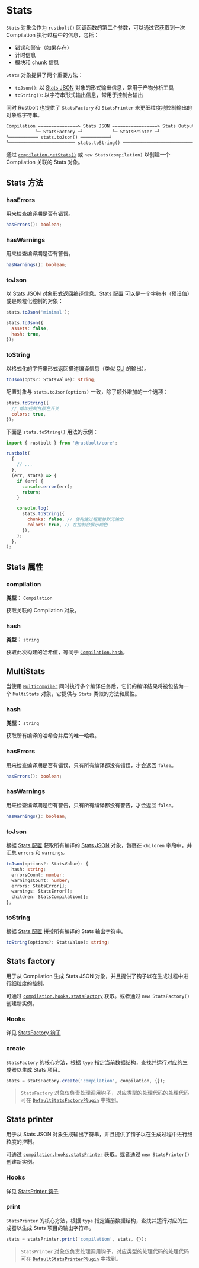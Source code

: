 
# Stats

`Stats` 对象会作为 `rustbolt()` 回调函数的第二个参数，可以通过它获取到一次 Compilation 执行过程中的信息，包括：

- 错误和警告（如果存在）
- 计时信息
- 模块和 chunk 信息

`Stats` 对象提供了两个重要方法：

- `toJson()`: 以 [Stats JSON](/api/javascript-api/stats-json) 对象的形式输出信息，常用于产物分析工具
- `toString()`: 以字符串形式输出信息，常用于控制台输出

同时 Rustbolt 也提供了 `StatsFactory` 和 `StatsPrinter` 来更细粒度地控制输出的对象或字符串。

```txt title=Stats 输出
Compilation ===============> Stats JSON =================> Stats Output
           ╰─ StatsFactory ─╯           ╰─ StatsPrinter ─╯
╰─────────── stats.toJson() ───────────╯
╰───────────────────────── stats.toString() ──────────────────────────╯
```

通过 [`compilation.getStats()`](/api/javascript-api/compilation#getstats) 或 `new Stats(compilation)` 以创建一个 Compilation 关联的 Stats 对象。

## Stats 方法

### hasErrors

用来检查编译期是否有错误。

```ts
hasErrors(): boolean;
```

### hasWarnings

用来检查编译期是否有警告。

```ts
hasWarnings(): boolean;
```

### toJson

以 [Stats JSON](/api/javascript-api/stats-json) 对象形式返回编译信息。[Stats 配置](/config/stats) 可以是一个字符串（预设值）或是颗粒化控制的对象：

```js
stats.toJson('minimal');
```

```js
stats.toJson({
  assets: false,
  hash: true,
});
```

### toString

以格式化的字符串形式返回描述编译信息（类似 [CLI](/api/cli) 的输出）。

```ts
toJson(opts?: StatsValue): string;
```

配置对象与 `stats.toJson(options)` 一致，除了额外增加的一个选项：

```js
stats.toString({
  // 增加控制台颜色开关
  colors: true,
});
```

下面是 `stats.toString()` 用法的示例：

```js
import { rustbolt } from '@rustbolt/core';

rustbolt(
  {
    // ...
  },
  (err, stats) => {
    if (err) {
      console.error(err);
      return;
    }

    console.log(
      stats.toString({
        chunks: false, // 使构建过程更静默无输出
        colors: true, // 在控制台展示颜色
      }),
    );
  },
);
```

## Stats 属性

### compilation

**类型：** `Compilation`

获取关联的 Compilation 对象。

<Collapse>
  <CollapsePanel className="collapse-code-panel" header="Stats.ts" key="stats">
    <CompilationType />
  </CollapsePanel>
</Collapse>

### hash

**类型：** `string`

获取此次构建的哈希值，等同于 [`Compilation.hash`](/api/javascript-api/compilation#hashfullhash)。

## MultiStats

当使用 [`MultiCompiler`](/api/javascript-api/compiler#multicompiler) 同时执行多个编译任务后，它们的编译结果将被包装为一个 `MultiStats` 对象，它提供与 `Stats` 类似的方法和属性。

### hash

<Badge text="只读" type="info" />

**类型：** `string`

获取所有编译的哈希合并后的唯一哈希。

### hasErrors

用来检查编译期是否有错误，只有所有编译都没有错误，才会返回 `false`。

```ts
hasErrors(): boolean;
```

### hasWarnings

用来检查编译期是否有警告，只有所有编译都没有警告，才会返回 `false`。

```ts
hasWarnings(): boolean;
```

### toJson

根据 [Stats 配置](/config/stats) 获取所有编译的 [Stats JSON](/api/javascript-api/stats-json) 对象，包裹在 `children` 字段中，并汇总 `errors` 和 `warnings`。

```ts
toJson(options?: StatsValue): {
  hash: string;
  errorsCount: number;
  warningsCount: number;
  errors: StatsError[];
  warnings: StatsError[];
  children: StatsCompilation[];
};
```

### toString

根据 [Stats 配置](/config/stats) 拼接所有编译的 Stats 输出字符串。

```ts
toString(options?: StatsValue): string;
```

## Stats factory

用于从 Compilation 生成 Stats JSON 对象，并且提供了钩子以在生成过程中进行细粒度的控制。

可通过 [`compilation.hooks.statsFactory`](/api/plugin-api/compilation-hooks#statsfactory) 获取。或者通过 `new StatsFactory()` 创建新实例。

### Hooks

详见 [StatsFactory 钩子](/api/plugin-api/stats-hooks#statsfactory)

### create

`StatsFactory` 的核心方法，根据 `type` 指定当前数据结构，查找并运行对应的生成器以生成 Stats 项目。

```ts
stats = statsFactory.create('compilation', compilation, {});
```

> `StatsFactory` 对象仅负责处理调用钩子，对应类型的处理代码的处理代码可在 [`DefaultStatsFactoryPlugin`](https://github.com/khulnasoft/rustbolt/blob/main/packages/rustbolt/src/stats/DefaultStatsFactoryPlugin.ts) 中找到。

## Stats printer

用于从 Stats JSON 对象生成输出字符串，并且提供了钩子以在生成过程中进行细粒度的控制。

可通过 [`compilation.hooks.statsPrinter`](/api/plugin-api/compilation-hooks#statsprinter) 获取。或者通过 `new StatsPrinter()` 创建新实例。

### Hooks

详见 [StatsPrinter 钩子](/api/plugin-api/stats-hooks#statsprinter)

### print

`StatsPrinter` 的核心方法，根据 `type` 指定当前数据结构，查找并运行对应的生成器以生成 Stats 项目的输出字符串。

```ts
stats = statsPrinter.print('compilation', stats, {});
```

> `StatsPrinter` 对象仅负责处理调用钩子，对应类型的处理代码的处理代码可在 [`DefaultStatsPrinterPlugin`](https://github.com/khulnasoft/rustbolt/blob/main/packages/rustbolt/src/stats/DefaultStatsPrinterPlugin.ts) 中找到。
